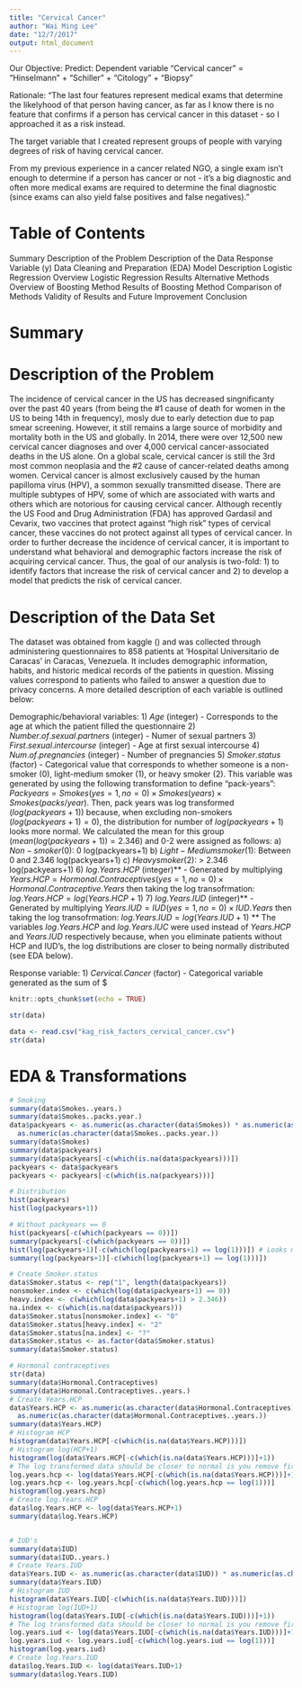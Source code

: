 ```yaml
---
title: "Cervical Cancer"
author: "Wai Ming Lee"
date: "12/7/2017"
output: html_document
---
```


Our Objective: 
Predict: Dependent variable "Cervical cancer" = "Hinselmann" + "Schiller" + "Citology" + "Biopsy"

Rationale: "The last four features represent medical exams that determine the likelyhood of that person having cancer, as far as I know there is no feature that confirms if a person has cervical cancer in this dataset - so I approached it as a risk instead.

The target variable that I created represent groups of people with varying degrees of risk of having cervical cancer.

From my previous experience in a cancer related NGO, a single exam isn't enough to determine if a person has cancer or not - it's a big diagnostic and often more medical exams are required to determine the final diagnostic (since exams can also yield false positives and false negatives)."

# Table of Contents
Summary
Description of the Problem
Description of the Data
  Response Variable (y)
Data Cleaning and Preparation (EDA)
Model Description
  Logistic Regression Overview
  Logistic Regression Results
Alternative Methods
  Overview of Boosting Method
  Results of Boosting Method
Comparison of Methods
Validity of Results and Future Improvement
Conclusion

# Summary


# Description of the Problem

The incidence of cervical cancer in the US has decreased singnificanty over the past 40 years (from being the #1 cause of death for women in the US to being 14th in frequency), mosly due to early detection due to pap smear screening. However, it still remains a large source of morbidity and mortality both in the US and globally. In 2014, there were over 12,500 new cervical cancer diagnoses and over 4,000 cervical cancer-associated deaths in the US alone. On a global scale, cervical cancer is still the 3rd most common neoplasia and the #2 cause of cancer-related deaths among women. Cervical cancer is almost exclusively caused by the human papilloma virus (HPV), a sommon sexually transmitted disease. There are multiple subtypes of HPV, some of which are associated with warts and others which are notorious for causing cervical cancer. Although recently the US Food and Drug Administration (FDA) has approved Gardasil and Cevarix, two vaccines that protect against "high risk" types of cervical cancer, these vaccines do not protect against all types of cervical cancer. In order to further decrease the incidence of cervical cancer, it is important to understand what behavioral and demographic factors increase the risk of acquiring cervical cancer. Thus, the goal of our analysis is two-fold: 1) to identify factors that increase the risk of cervical cancer and 2) to develop a model that predicts the risk of cervical cancer.

# Description of the Data Set

The dataset was obtained from kaggle () and was collected through administering questionnaires to 858 patients at 'Hospital Universitario de Caracas' in Caracas, Venezuela. It includes demographic information, habits, and historic medical records of the patients in question. Missing values correspond to patients who failed to answer a question due to privacy concerns. A more detailed description of each variable is outlined below:

Demographic/behavioral variables:
  1) $Age$ (integer) - Corresponds to the age at which the patient filled the questionnaire
  2) $Number.of.sexual.partners$ (integer) - Numer of sexual partners
  3) $First.sexual.intercourse$ (integer) - Age at first sexual intercourse
  4) $Num.of.pregnancies$ (integer) - Number of pregnancies
  5) $Smoker.status$ (factor) - Categorical value that corresponds to whether someone is a non-smoker (0), light-medium smoker (1), or heavy smoker (2). This variable was generated by using the following transformation to define "pack-years": $Packyears = Smokes (yes=1, no=0) \times Smokes (years) \times Smokes (packs/year)$. Then, pack years was log transformed ($log(packyears+1)$) because, when excluding non-smokers ($log(packyears+1)=0$), the distribution for number of $log(packyears+1)$ looks more normal. We calculated the mean for this group ($mean(log(packyears+1))=2.346$) and 0-2 were assigned as follows:
    a) $Non-smoker(0)$: 0 log(packyears+1)
    b) $Light-Medium smoker (1)$: Between 0 and 2.346 log(packyears+1)
    c) $Heavy smoker (2)$: > 2.346 log(packyears+1)
  6) $log.Years.HCP$ (integer)** - Generated by multiplying $Years.HCP = Hormonal.Contraceptives(yes=1,no=0) \times Hormonal.Contraceptive.Years$ then taking the log transofrmation: $log.Years.HCP = log(Years.HCP + 1)$
  7) $log.Years.IUD$ (integer)** - Generated by multiplying $Years.IUD = IUD(yes=1,no=0) \times IUD.Years$ then taking the log transofrmation: $log.Years.IUD = log(Years.IUD + 1)$
  ** The variables $log.Years.HCP$ and $log.Years.IUC$ were used instead of $Years.HCP$ and $Years.IUD$ respectively because, when you eliminate patients without HCP and IUD's, the log distributions are closer to being normally distributed (see EDA below).
  
  
Response variable:
  1) $Cervical.Cancer$ (factor) - Categorical variable generated as the sum of $

```r
knitr::opts_chunk$set(echo = TRUE)
```

```r
str(data)
```

```r
data <- read.csv("kag_risk_factors_cervical_cancer.csv")
str(data)
```

# EDA & Transformations

```r
# Smoking
summary(data$Smokes..years.)
summary(data$Smokes..packs.year.)
data$packyears <- as.numeric(as.character(data$Smokes)) * as.numeric(as.character(data$Smokes..years.)) *
  as.numeric(as.character(data$Smokes..packs.year.))
summary(data$Smokes)
summary(data$packyears)
summary(data$packyears[-c(which(is.na(data$packyears)))])
packyears <- data$packyears
packyears <- packyears[-c(which(is.na(packyears)))]

# Distribution
hist(packyears)
hist(log(packyears+1))

# Without packyears == 0
hist(packyears[-c(which(packyears == 0))])
summary(packyears[-c(which(packyears == 0))])
hist(log(packyears+1)[-c(which(log(packyears+1) == log(1)))]) # Looks more normal, you can split people below the mean as low-medium smokers and above the mean as heavy smokers
summary(log(packyears+1)[-c(which(log(packyears+1) == log(1)))])

# Create Smoker.status
data$Smoker.status <- rep("1", length(data$packyears))
nonsmoker.index <- c(which(log(data$packyears+1) == 0))
heavy.index <- c(which(log(data$packyears+1) > 2.346))
na.index <- c(which(is.na(data$packyears)))
data$Smoker.status[nonsmoker.index] <- "0"
data$Smoker.status[heavy.index] <- "2"
data$Smoker.status[na.index] <- "?"
data$Smoker.status <- as.factor(data$Smoker.status)
summary(data$Smoker.status)
```

```r
# Hormonal contraceptives
str(data)
summary(data$Hormonal.Contraceptives)
summary(data$Hormonal.Contraceptives..years.)
# Create Years.HCP
data$Years.HCP <- as.numeric(as.character(data$Hormonal.Contraceptives)) * 
  as.numeric(as.character(data$Hormonal.Contraceptives..years.))
summary(data$Years.HCP)
# Histogram HCP
histogram(data$Years.HCP[-c(which(is.na(data$Years.HCP)))]) 
# Histogram log(HCP+1)
histogram(log(data$Years.HCP[-c(which(is.na(data$Years.HCP)))]+1))   
# The log transformed data should be closer to normal is you remove first peak
log.years.hcp <- log(data$Years.HCP[-c(which(is.na(data$Years.HCP)))]+1)
log.years.hcp <- log.years.hcp[-c(which(log.years.hcp == log(1)))]
histogram(log.years.hcp)
# Create log.Years.HCP
data$log.Years.HCP <- log(data$Years.HCP+1)
summary(data$log.Years.HCP)


# IUD's
summary(data$IUD)
summary(data$IUD..years.)
# Create Years.IUD
data$Years.IUD <- as.numeric(as.character(data$IUD)) * as.numeric(as.character(data$IUD..years.))
summary(data$Years.IUD)
# Histogram IUD
histogram(data$Years.IUD[-c(which(is.na(data$Years.IUD)))]) 
# Histogram log(IUD+1)
histogram(log(data$Years.IUD[-c(which(is.na(data$Years.IUD)))]+1))  
# The log transformed data should be closer to normal is you remove first peak
log.years.iud <- log(data$Years.IUD[-c(which(is.na(data$Years.IUD)))]+1)
log.years.iud <- log.years.iud[-c(which(log.years.iud == log(1)))]
histogram(log.years.iud)
# Create log.Years.IUD
data$log.Years.IUD <- log(data$Years.IUD+1)
summary(data$log.Years.IUD)
```


